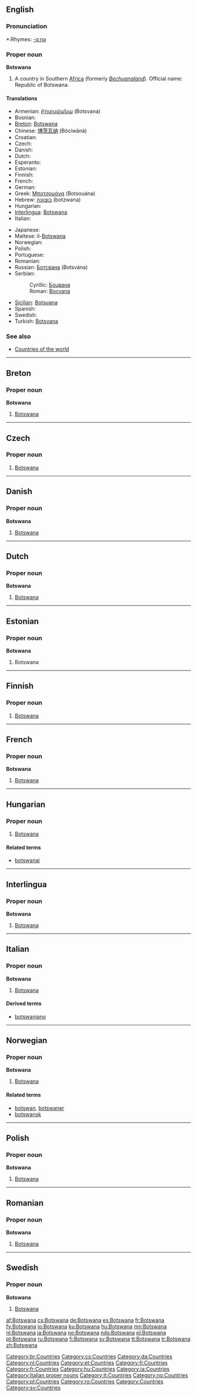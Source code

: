 ==English==

===Pronunciation===
*:Rhymes: [[Rhymes:English:-ɑːnə|-ɑːnə]]

===Proper noun===
'''Botswana'''

# A country in Southern [[Africa]] (formerly ''[[Bechuanaland]]''). Official name: Republic of Botswana.

====Translations====
{{top}}
* Armenian: [[Բոտսվանա]] (Botsvana)
* Bosnian: {{t-|bs|Bocvana|f}}
* [[Breton]]: [[#Breton|Botswana]]
* Chinese: [[博茨瓦纳]] (Bócíwǎnà)
* Croatian: {{t-|hr|Bocvana|f}}
* Czech: {{t+|cs|Botswana|f}}
* Danish: {{t-|da|Botswana}}
* Dutch: {{t+|nl|Botswana|n}}
* Esperanto: {{t-|eo|Bocvano|xs=Esperanto}}
* Estonian: {{t-|et|Botswana}}
* Finnish: {{t+|fi|Botswana}}
* French: {{t+|fr|Botswana}}
* German: {{t+|de|Botsuana}}
* Greek: [[Μποτσουάνα]] (Botsouána) {{f}}
* Hebrew: [[בוצוונה]] (botzwana)
* Hungarian: {{t+|hu|Botswana}}
* [[Interlingua]]: [[#Interlingua|Botswana]]
* Italian: {{t-|it|Botswana|f}}
{{mid}}
* Japanese: {{t-|ja|ボツワナ|tr=Botsuwana|sc=Jpan}}
* Maltese: il-[[Botswana]]
* Norwegian: {{t+|no|Botswana}}
* Polish: {{t+|pl|Botswana|f}}
* Portuguese: {{t+|pt|Botsuana|f}}
* Romanian: {{t-|ro|Botswana|f}}
* Russian: [[Ботсвана]] (Botsvána) {{f}}
* Serbian:
*: Cyrillic: [[Боцвана#Serbian|Боцвана]] {{f}}
*: Roman: [[Bocvana#Serbian|Bocvana]] {{f}}
* [[Sicilian]]: [[Botsuana]] {{f}}
* Spanish: {{t+|es|Botsuana|f}}
* Swedish: {{t+|sv|Botswana}}
* Turkish: [[Botsvana]]
{{bottom}}

===See also===
*[[Appendix:Countries of the world|Countries of the world]]

----

==Breton==

===Proper noun===
'''Botswana'''

# [[#English|Botswana]]

[[Category:br:Countries]]

----
==Czech==

===Proper noun===
{{cs-proper noun|g=f}}

# [[#English|Botswana]]

[[Category:cs:Countries]]
----

==Danish==

===Proper noun===
'''Botswana'''

# [[#English|Botswana]]

[[Category:da:Countries]]

----

==Dutch==

===Proper noun===
'''Botswana''' {{n}}

# [[#English|Botswana]]

[[Category:nl:Countries]]

----

==Estonian==

===Proper noun===
'''Botswana'''

# Botswana {{et-country}}

[[Category:et:Countries]]

----

==Finnish==
{{wikipedia|lang=fi}}

===Proper noun===
{{fi-noun|proper=true|Botswan|type=kulkija}}

# [[#English|Botswana]]

[[Category:fi:Countries]]

----

==French==

===Proper noun===
'''Botswana'''

# [[#English|Botswana]]

[[Category:fr:Countries]]

----

==Hungarian==
{{wikipedia|lang=hu}}

===Proper noun===
{{infl|hu|proper noun}}

# [[#English|Botswana]]

====Related terms====
* [[botswanai]]

[[Category:hu:Countries]]

----

==Interlingua==

===Proper noun===
'''Botswana'''

# [[#English|Botswana]]

[[Category:ia:Countries]]

----

==Italian==
{{wikipedia|lang=it}}

===Proper noun===
'''Botswana''' {{m}}

# [[#English|Botswana]]

====Derived terms====
* [[botswaniano]]

[[Category:Italian proper nouns]]
[[Category:it:Countries]]

----

==Norwegian==

===Proper noun===
'''Botswana'''

# [[#English|Botswana]]

====Related terms====
*[[botswan]], [[botswaner]]
*[[botswansk]]

[[Category:no:Countries]]

----

==Polish==

===Proper noun===
'''Botswana'''

# [[#English|Botswana]]

[[Category:pl:Countries]]

----

==Romanian==

===Proper noun===
'''Botswana'''

# [[#English|Botswana]]

[[Category:ro:Countries]]

----

==Swedish==

===Proper noun===
'''Botswana'''

# [[#English|Botswana]]

[[Category:Countries]]
[[Category:sv:Countries]]

[[af:Botswana]]
[[cs:Botswana]]
[[de:Botswana]]
[[es:Botswana]]
[[fr:Botswana]]
[[fy:Botswana]]
[[io:Botswana]]
[[ku:Botswana]]
[[hu:Botswana]]
[[mn:Botswana]]
[[nl:Botswana]]
[[ja:Botswana]]
[[no:Botswana]]
[[nds:Botswana]]
[[pl:Botswana]]
[[pt:Botswana]]
[[ru:Botswana]]
[[fi:Botswana]]
[[sv:Botswana]]
[[tt:Botswana]]
[[tr:Botswana]]
[[zh:Botswana]]